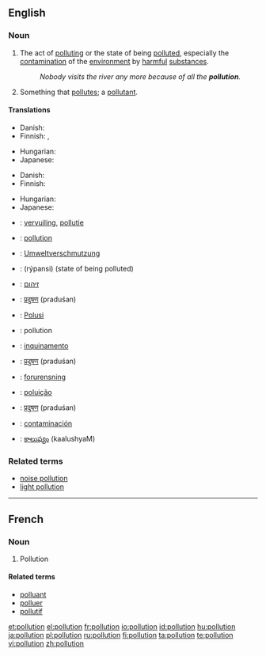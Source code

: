 {{wikipedia}}
==English==

===Noun===
{{en-noun}}

# The act of [[polluting]] or the state of being [[polluted]], especially the [[contamination]] of the [[environment]] by [[harmful]] [[substance]]s.
#: ''Nobody visits the river any more because of all the '''pollution'''.''
# Something that [[pollute]]s; a [[pollutant]].

====Translations====
{{trans-top|the contamination of the environment by harmful substances}}
* Danish: {{t-|da|forurening|c}}
* Finnish: {{t-|fi|saastuminen}} {{qualifier|state}}, {{t-|fi|saastuttaminen}} {{qualifier|act}}
{{trans-mid}}
* Hungarian: {{t|hu|környezetszennyezés}}
* Japanese: {{t+|ja|汚染|tr=osen|sc=Jpan}}
{{trans-bottom}}

{{trans-top|something that pollutes; a pollutant}}
* Danish: {{t-|da|forurening|c}}
* Finnish: {{t-|fi|saaste}}
{{trans-mid}}
* Hungarian: {{t|hu|szennyeződés}}
* Japanese: {{t-|ja|汚染物質|tr=osen-busshitsu|sc=Jpan}}
{{trans-bottom}}

{{checktrans-top}}
* {{ttbc|Dutch}}: [[vervuiling]], [[pollutie]]
* {{ttbc|French}}: [[pollution]] {{f}}
* {{ttbc|German}}: [[Umweltverschmutzung]]
* {{ttbc|Greek}}: {{t|el|ρύπανση|f|sc=Grek}} (rýpansi) (state of being polluted)
* {{ttbc|Hebrew}}: [[זיהום]]
* {{ttbc|Hindi}}: [[प्रदुषण]] (praduśan)
* {{ttbc|Indonesian}}: [[Polusi]]
* {{ttbc|Interlingua}}: pollution
{{checktrans-mid}}
* {{ttbc|Italian}}: [[inquinamento]]
* {{ttbc|Marathi}}: [[प्रदुषण]] (praduśan)
* {{ttbc|Norwegian}}: [[forurensning]]
* {{ttbc|Portuguese}}: [[poluição]] {{f}}
* {{ttbc|Sanskrit}}: [[प्रदुषण]] (praduśan)
* {{ttbc|Spanish}}: [[contaminación]]
* {{ttbc|Telugu}}: [[కాలుష్యం]] (kaalushyaM)
{{checktrans-bottom}}

===Related terms===
* [[noise pollution]]
* [[light pollution]]

----

==French==

===Noun===
{{fr-noun|f}}

# Pollution

====Related terms====
* [[polluant]]
* [[polluer]]
* [[pollutif]]

[[et:pollution]]
[[el:pollution]]
[[fr:pollution]]
[[io:pollution]]
[[id:pollution]]
[[hu:pollution]]
[[ja:pollution]]
[[pl:pollution]]
[[ru:pollution]]
[[fi:pollution]]
[[ta:pollution]]
[[te:pollution]]
[[vi:pollution]]
[[zh:pollution]]